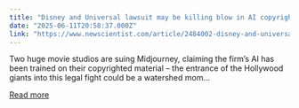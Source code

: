 ```yaml
---
title: "Disney and Universal lawsuit may be killing blow in AI copyright wars"
date: "2025-06-11T20:58:37.000Z"
link: "https://www.newscientist.com/article/2484002-disney-and-universal-lawsuit-may-be-killing-blow-in-ai-copyright-wars/?utm_campaign=RSS%7CNSNS&utm_source=NSNS&utm_medium=RSS&utm_content=technology"
---
```


Two huge movie studios are suing Midjourney, claiming the firm’s AI has been trained on their copyrighted material – the entrance of the Hollywood giants into this legal fight could be a watershed mom...

[Read more](https://www.newscientist.com/article/2484002-disney-and-universal-lawsuit-may-be-killing-blow-in-ai-copyright-wars/?utm_campaign=RSS%7CNSNS&utm_source=NSNS&utm_medium=RSS&utm_content=technology)
